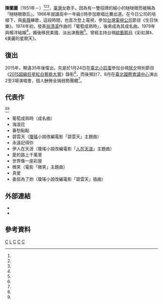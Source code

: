 {{藝人
|姓名 = 陳蘭麗
|類型 = 女歌手
|暱稱=瞇瞇眼歌后<ref name="台灣光華">{{cite web|author=張夢瑞|url=http://www.taiwan-panorama.com/tw/show_issue.php?id=2003109210048c.txt&table=0&h1=6Jed6KGT5paH5YyW&h2=6ICB5q2M5bCI5qyE|title=瞇瞇眼，眼瞇瞇──陳蘭麗|publisher=[[台灣光華雜誌|台灣光華雜誌]]|page=第48頁|date=2003年10月|archiveurl=https://archive.is/20150804162728/http://www.taiwan-panorama.com/tw/show_issue.php?id=2003109210048c.txt&table=0&h1=6Jed6KGT5paH5YyW&h2=6ICB5q2M5bCI5qyE|archivedate=2015-08-04|deadurl=yes}}</ref><ref name="台視">{{cite web|url=http://www.ttv.com.tw/drama14/RedWhite/newsview.asp?id=4080|publisher=[[台灣電視公司|台灣電視公司]]|title=睽違35年 「瞇瞇眼歌后」陳蘭麗風采依舊 《紅白》連唱7首招牌歌曲 要讓歌迷大飽耳福|date=2015-01-23|archivedate=2015-08-04|archiveurl=https://web.archive.org/web/20150804145224/http://www.ttv.com.tw/drama14/RedWhite/newsview.asp?id=4080}}</ref><ref name="蘋果20150121">{{cite news|author=朱健弘|url=http://ent.appledaily.com.tw/enews/article/entertainment/20150121/36340178|publisher=[[臺灣蘋果日報|臺灣蘋果日報]]|title=陳蘭麗退隱35年為公益返台 瞇瞇眼依舊《成熟》開嗓|date=2015-01-21|accessdate=2015-08-04|archive-date=2016-05-28|archive-url=https://web.archive.org/web/20160528184529/http://ent.appledaily.com.tw/enews/article/entertainment/20150121/36340178/|dead-url=no}}</ref>
|本名 = 
|出生日期 = {{birth year and age|1951}}
|國籍 = {{ROC}}
|民族 =
|出生地點 = {{TWN}}
|語言 = [[現代標準漢語|現代標準漢語]]
|出道作 = 《[[人兒不能留|人兒不能留]]》（曲調來自[[青江三奈|青江三奈]]日本歌曲《{{lang|ja|国際線待合室}}》）<ref name="台灣光華"/>
|出道日期 = 
|活躍年代 = 1966年到1980年、2015年至今<ref name="台灣光華"/><ref name="台視"/><ref name="蘋果20150121"/>
|配偶={{marriage|楊洋|1979}}<ref name="台灣光華"/>
|唱片公司 =東昇唱片、[[麗歌唱片|麗歌唱片]]、[[海山唱片|海山唱片]]<ref name="台灣光華"/>
}}
'''陳蘭麗'''（1951年－）<ref name="台灣光華"/><ref name="台視"/><ref name="蘋果20150121"/>，[[臺灣|臺灣]]女歌手。因為有一雙招牌的細小的瞇瞇眼而被稱為「瞇瞇眼歌后」。1966年就讀高中一年級({{fact|[[虎尾女中|虎尾女中]]|time=2019-06-17}})時參加歌唱比賽出道。在今日公司的培植下，與[[紫薇_(歌手)|紫薇]]練歌，這段時間，也首次登上電視，參加[[台灣電視公司|台灣電視公司]]節目《生日快樂》。1974年初，發表[[翁清溪|翁清溪]]作曲的「葡萄成熟時」，後來成為其成名曲。1979年與楊洋結婚<ref name="台灣光華"/>，婚後移民美國、淡出演藝圈<ref name="蘋果20150121"/>。曾經主持台視[[綜藝節目|綜藝節目]]《彩虹屏》、《美麗的星期天》。

==復出==
2015年，睽違35年後復出。先是於1月24日在[[臺北小巨蛋|臺北小巨蛋]]參加台視[[除夕|除夕]]特別節目《[[2015超級巨星紅白藝能大賞|2015超級巨星紅白藝能大賞]]》錄影<ref name="台視"/>，而後預計7、8月在[[臺北國際會議中心|臺北國際會議中心]]演出2至3場演唱會，個人酬勞全捐弱勢團體<ref name="蘋果20150121"/>。

==代表作==
<ref name="台灣光華"/><ref name="台視"/>
*葡萄成熟時（成名曲）
*海浪花
*春愁點點
*碧雲天（[[瓊瑤|瓊瑤]]小說改編電影「碧雲天」主題曲）
*永遠記得你
*伊人在天涯（瓊瑤小說改編電影「[[人在天涯|人在天涯]]」主題曲）
*愛的路上千萬里
*世界像一座彩屋
*微笑（電影「微笑」主題曲）
*真愛
*委屈為了妳（瓊瑤小說改編電影「碧雲天」插曲）

==外部連結==
*{{youtube|pUuEEoR0Jfs|《葡萄成熟時》陳蘭麗復出 許願再愛老公30年}}
*{{youtube|FlzivP7oLAE|陳蘭麗 台視超級巨星紅白藝能大賽}}

==參考資料==
{{reflist}}
[[Category:在世人物|C]]
[[Category:陳姓|L]]
[[Category:台灣女歌手|C]]
[[Category:20世紀歌手|C]]
[[Category:21世紀歌手|C]]